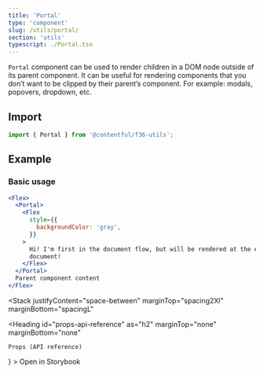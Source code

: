 ```yaml
---
title: 'Portal'
type: 'component'
slug: /utils/portal/
section: 'utils'
typescript: ./Portal.tsx
---
```



`Portal` component can be used to render children in a DOM node outside of its parent component. It can be useful for rendering components that you don’t want to be clipped by their parent’s component. For example: modals, popovers, dropdown, etc.

## Import

```jsx static=true
import { Portal } from '@contentful/f36-utils';
```

## Example

### Basic usage

```jsx
<Flex>
  <Portal>
    <Flex
      style={{
        backgroundColor: 'gray',
      }}
    >
      Hi! I'm first in the document flow, but will be rendered at the end of the
      document!
    </Flex>
  </Portal>
  Parent component content
</Flex>
```

<Stack
  justifyContent="space-between"
  marginTop="spacing2Xl"
  marginBottom="spacingL"
>
  <Heading
    id="props-api-reference"
    as="h2"
    marginTop="none"
    marginBottom="none"
  >
    Props (API reference)
  </Heading>
  <TextLink
    href="https://v4-f36-storybook.netlify.app/?path=/story/utilities-portal"
    target="_blank"
    alignIcon="end"
    icon={<ExternalLinkIcon />}
  >
    Open in Storybook
  </TextLink>
</Stack>

<PropsTable of="Portal" />
